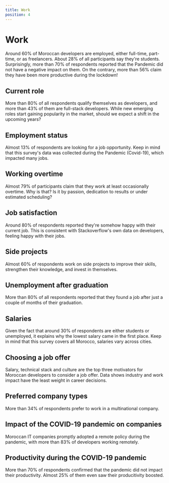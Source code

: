 ```yaml
---
title: Work
position: 4
---
```


# Work

Around 60% of Moroccan developers are employed, either full-time, part-time, or as freelancers. About 28% of all participants say they're students.
Surprisingly, more than 70% of respondents reported that the Pandemic did not have a negative impact on them. On the contrary, more than 56% claim they have been more productive during the lockdown!

## Current role

More than 80% of all respondents qualify themselves as developers, and more than 43% of them are full-stack developers. While new emerging roles start gaining popularity in the market, should we expect a shift in the upcoming years?

<Chart id="profile-q-3" title={false} />

## Employment status

Almost 13% of respondents are looking for a job opportunity. Keep in mind that this survey's data was collected during the Pandemic (Covid-19), which impacted many jobs.

<Chart id="work-q-0" title={false} />

## Working overtime

Almost 79% of participants claim that they work at least occasionally overtime. Why is that? Is it by passion, dedication to results or under estimated scheduling?

<Chart id="work-q-1" title={false} />

## Job satisfaction

Around 80% of respondents reported they're somehow happy with their current job. This is consistent with Stackoverflow's own data on developers, feeling happy with their jobs.

<Chart id="work-q-2" title={false} />

## Side projects

Almost 60% of respondents work on side projects to improve their skills, strengthen their knowledge, and invest in themselves.

<Chart id="work-q-3" title={false} />

## Unemployment after graduation

More than 80% of all respondents reported that they found a job after just a couple of months of their graduation.

<Chart id="work-q-4" title={false} />

## Salaries

Given the fact that around 30% of respondents are either students or unemployed, it explains why the lowest salary came in the first place. Keep in mind that this survey covers all Morocco, salaries vary across cities.

<Tabs>
  <TabItem title="All">
    <Chart id="work-q-5" sort={false} title={false} groupBy="profile-q-5" />
  </TabItem>
  <TabItem title="Bac+5 ">
    <Chart
      id="work-q-5"
      title={false}
      sort={false}
      groupBy="profile-q-5"
      condition={[
        {
          question_id: "profile-q-4",
          values: ["3"]
        }
      ]}
    />
  </TabItem>
  <TabItem title="Bac +2">
    <Chart
      id="work-q-5"
      title={false}
      sort={false}
      groupBy="profile-q-5"
      condition={[
        {
          question_id: "profile-q-4",
          values: ["1"]
        }
      ]}
    />
  </TabItem>
</Tabs>

## Choosing a job offer

Salary, technical stack and culture are the top three motivators for Moroccan developers to consider a job offer. Data shows industry and work impact have the least weight in career decisions.

<Chart id="work-q-6" title={false} />

## Preferred company types

More than 34% of respondents prefer to work in a multinational company.

<Chart id="work-q-7" title={false} />

## Impact of the COVID-19 pandemic on companies

Moroccan IT companies promptly adopted a remote policy during the pandemic, with more than 83% of developers working remotely.

<Chart id="work-q-8" title={false} />

## Productivity during the COVID-19 pandemic

More than 70% of respondents confirmed that the pandemic did not impact their productivity. Almost 25% of them even saw their producitivity boosted.

<Chart id="work-q-9" title={false} />
